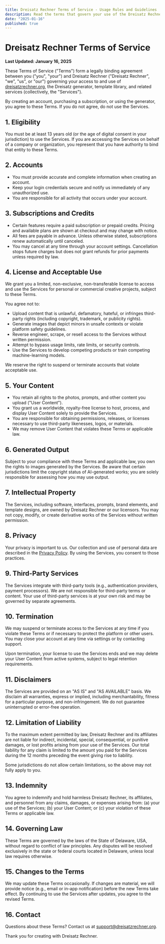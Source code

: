 ```yaml
---
title: Dreisatz Rechner Terms of Service - Usage Rules and Guidelines
description: Read the terms that govern your use of the Dreisatz Rechner generator, templates, and related services.
date: "2025-01-16"
published: true
---
```


# Dreisatz Rechner Terms of Service

**Last Updated: January 16, 2025**

These Terms of Service ("Terms") form a legally binding agreement between you ("you", "your") and Dreisatz Rechner ("Dreisatz Rechner", "we", "us", or "our") governing your access to and use of [dreisatzrechner.org](https://dreisatzrechner.org), the Dreisatz generator, template library, and related services (collectively, the "Services").

By creating an account, purchasing a subscription, or using the generator, you agree to these Terms. If you do not agree, do not use the Services.

## 1. Eligibility

You must be at least 13 years old (or the age of digital consent in your jurisdiction) to use the Services. If you are accessing the Services on behalf of a company or organization, you represent that you have authority to bind that entity to these Terms.

## 2. Accounts

- You must provide accurate and complete information when creating an account.
- Keep your login credentials secure and notify us immediately of any unauthorized use.
- You are responsible for all activity that occurs under your account.

## 3. Subscriptions and Credits

- Certain features require a paid subscription or prepaid credits. Pricing and available plans are shown at checkout and may change with notice.
- All fees are payable in advance. Unless otherwise stated, subscriptions renew automatically until canceled.
- You may cancel at any time through your account settings. Cancellation stops future charges but does not grant refunds for prior payments unless required by law.

## 4. License and Acceptable Use

We grant you a limited, non-exclusive, non-transferable license to access and use the Services for personal or commercial creative projects, subject to these Terms.

You agree not to:

- Upload content that is unlawful, defamatory, hateful, or infringes third-party rights (including copyright, trademark, or publicity rights).
- Generate images that depict minors in unsafe contexts or violate platform safety guidelines.
- Reverse engineer, scrape, or resell access to the Services without written permission.
- Attempt to bypass usage limits, rate limits, or security controls.
- Use the Services to develop competing products or train competing machine-learning models.

We reserve the right to suspend or terminate accounts that violate acceptable use.

## 5. Your Content

- You retain all rights to the photos, prompts, and other content you upload ("User Content").
- You grant us a worldwide, royalty-free license to host, process, and display User Content solely to provide the Services.
- You are responsible for obtaining permissions, releases, or licenses necessary to use third-party likenesses, logos, or materials.
- We may remove User Content that violates these Terms or applicable law.

## 6. Generated Output

Subject to your compliance with these Terms and applicable law, you own the rights to images generated by the Services. Be aware that certain jurisdictions limit the copyright status of AI-generated works; you are solely responsible for assessing how you may use output.

## 7. Intellectual Property

The Services, including software, interfaces, prompts, brand elements, and template designs, are owned by Dreisatz Rechner or our licensors. You may not copy, modify, or create derivative works of the Services without written permission.

## 8. Privacy

Your privacy is important to us. Our collection and use of personal data are described in the [Privacy Policy](/privacy). By using the Services, you consent to those practices.

## 9. Third-Party Services

The Services integrate with third-party tools (e.g., authentication providers, payment processors). We are not responsible for third-party terms or content. Your use of third-party services is at your own risk and may be governed by separate agreements.

## 10. Termination

We may suspend or terminate access to the Services at any time if you violate these Terms or if necessary to protect the platform or other users. You may close your account at any time via settings or by contacting support.

Upon termination, your license to use the Services ends and we may delete your User Content from active systems, subject to legal retention requirements.

## 11. Disclaimers

The Services are provided on an "AS IS" and "AS AVAILABLE" basis. We disclaim all warranties, express or implied, including merchantability, fitness for a particular purpose, and non-infringement. We do not guarantee uninterrupted or error-free operation.

## 12. Limitation of Liability

To the maximum extent permitted by law, Dreisatz Rechner and its affiliates are not liable for indirect, incidental, special, consequential, or punitive damages, or lost profits arising from your use of the Services. Our total liability for any claim is limited to the amount you paid for the Services during the 12 months preceding the event giving rise to liability.

Some jurisdictions do not allow certain limitations, so the above may not fully apply to you.

## 13. Indemnity

You agree to indemnify and hold harmless Dreisatz Rechner, its affiliates, and personnel from any claims, damages, or expenses arising from: (a) your use of the Services; (b) your User Content; or (c) your violation of these Terms or applicable law.

## 14. Governing Law

These Terms are governed by the laws of the State of Delaware, USA, without regard to conflict of law principles. Any disputes will be resolved exclusively in the state or federal courts located in Delaware, unless local law requires otherwise.

## 15. Changes to the Terms

We may update these Terms occasionally. If changes are material, we will provide notice (e.g., email or in-app notification) before the new Terms take effect. By continuing to use the Services after updates, you agree to the revised Terms.

## 16. Contact

Questions about these Terms? Contact us at [support@dreisatzrechner.org](mailto:support@dreisatzrechner.org).

Thank you for creating with Dreisatz Rechner.
